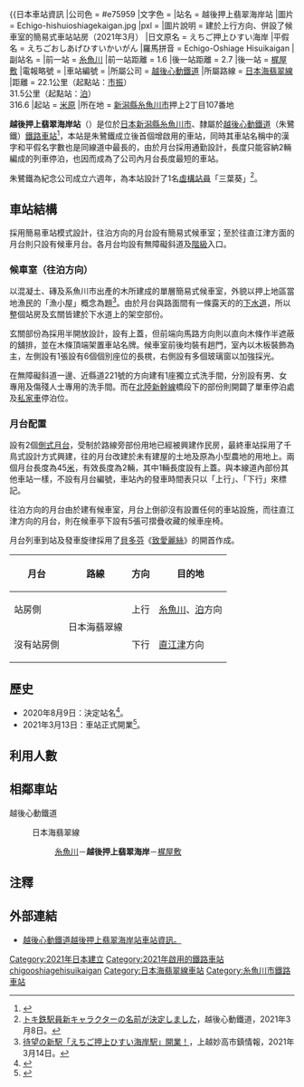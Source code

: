 {{noteTA
|1=zh:氣動車;zh-hk:氣動車;zh-tw:柴油客車;
}}
{{日本車站資訊
|公司色     = #e75959
|文字色     =
|站名       = 越後押上翡翠海岸站
|圖片       = Echigo-hishuioshiagekaigan.jpg
|pxl        = 
|圖片說明   = 建於上行方向、併設了候車室的簡易式車站站房（2021年3月）
|日文原名   = えちご押上ひすい海岸
|平假名     = えちごおしあげひすいかいがん
|羅馬拼音   = Echigo-Oshiage Hisuikaigan
|副站名     = 
|前一站     = [[糸魚川站|糸魚川]]
|前一站距離 = 1.6
|後一站距離 = 2.7
|後一站     = [[梶屋敷站|梶屋敷]]
|電報略號   = 
|車站編號   = 
|所屬公司   = [[越後心動鐵道|越後心動鐵道]]
|所屬路線   = {{color|#3782bd|■}}[[日本海翡翠線|日本海翡翠線]]
|距離       = 22.1公里（起點站：[[市振站|市振]]）<br>31.5公里（起點站：[[泊站_(富山縣)|泊]]）<br />316.6
|起站       = [[米原站|米原]]
|所在地     = [[新潟縣|新潟縣]][[糸魚川市|糸魚川市]]押上2丁目107番地<ref>{{PDFlink|[https://www.echigo-tokimeki.co.jp/userfiles/elfinder/●2020.8.9報道発表資料.pdf 日本海ひすいライン 糸魚川 - 梶屋敷間の新駅の駅名決定について] {{Wayback|url=https://www.echigo-tokimeki.co.jp/userfiles/elfinder/%E2%97%8F2020.8.9%E5%A0%B1%E9%81%93%E7%99%BA%E8%A1%A8%E8%B3%87%E6%96%99.pdf |date=20200811111520 }}- 糸魚川市 / 越後心動鐵道，瀏覽日：2020年8月10日</ref><ref>{{Cite web|title=日本海ひすいライン糸魚川―梶屋敷間の新駅　駅名は「えちご押上ひすい海岸」　えちごトキめき鉄道・糸魚川市　共同会見で発表|url=https://digital.j-times.jp/Contents/20200809/48bb9464-8d1b-4a55-a904-1323080a7078|website=上越時報 電子版|publisher=[[上越時報|上越時報]]|date=2020-8-9|accessdate=2020-8-9}}</ref>
|車站構造   = 地面車站
|月台配置   = 2面2線
|啟用年月日 = 2021年3月13日
|廢止年月日 =
|上下車人次 = 
|統計年度   = 
|備註       = 無人站
}}

'''越後押上翡翠海岸站'''（{{jpn|j=えちご押上ひすい海岸駅|hg=えちごおしあげひすいかいがん|rm=Echigo-Oshiage Hisuikaigan eki|f=y}}）是位於[[日本|日本]][[新潟縣|新潟縣]][[糸魚川市|糸魚川市]]、隸屬於[[越後心動鐵道|越後心動鐵道]]（朱鷺鐵）[[鐵路車站|鐵路車站]]<ref>{{Cite web|title=新駅名は「えちご押上ひすい海岸」|url=https://www.niigata-nippo.co.jp/news/local/20200809560870.html|website=[[新潟日報|新潟日報]]MORE|publisher=[[新潟日報社|新潟日報社]]|date=2020-8-9|accessdate=2020-8-9|archive-date=2020-08-10|archive-url=https://web.archive.org/web/20200810093332/https://www.niigata-nippo.co.jp/news/local/20200809560870.html|dead-url=no}}</ref>，本站是朱鷺鐵成立後首個增啟用的車站，同時其車站名稱中的漢字和平假名字數也是同線道中最長的，由於月台採用通勤設計，長度只能容納2輛編成的列車停泊，也因而成為了公司內月台長度最短的車站。

朱鷺鐵為紀念公司成立六週年，為本站設計了1名[[角色|虛構站員]]「三葉葵」<ref>[https://www.echigo-tokimeki.co.jp/information/detail?id=1313 トキ鉄駅員新キャラクターの名前が決定しました]，越後心動鐵道，2021年3月8日。</ref>。

==車站結構==
採用簡易車站模式設計，往泊方向的月台設有簡易式候車室；至於往直江津方面的月台則只設有候車月台。各月台均設有無障礙斜道及[[階級|階級]]入口。

===候車室（往泊方向）===
以混凝土、磚及系魚川市出產的木所建成的單層簡易式候車室，外貌以押上地區當地漁民的「漁小屋」概念為題<ref>[https://www.joetsu.ne.jp/138795 待望の新駅「えちご押上ひすい海岸駅」開業！]，上越妙高市鎮情報，2021年3月14日。</ref>。由於月台與路面間有一條露天的的[[下水道|下水道]]，所以整個站房及玄關皆建於下水道上的架空部份。

玄關部份為採用半開放設計，設有上蓋，但前端向馬路方向則以直向木條作半遮蔽的舖排，並在木條頂端架置車站名牌。候車室前後均裝有趟門，室內以木板裝飾為主，左側設有1張設有6個個別座位的長櫈，右側設有多個玻璃窗以加強採光。

在無障礙斜道一邊、近縣道221號的方向建有1座獨立式洗手間，分別設有男、女專用及傷殘人士專用的洗手間。而在[[北陸新幹線|北陸新幹線]]橋段下的部份則開闢了單車停泊處及[[私家車|私家車]]停泊位。

===月台配置===
設有2個[[側式月台|側式月台]]，受制於路線旁部份用地已經被興建作民房，最終車站採用了千鳥式設計方式興建，往{{站|直江津}}的月台改建於未有建屋的土地及原為小型農地的用地上。兩個月台長度為45[[公尺|米]]，有效長度為2輛，其中1輛長度設有上蓋。與本線道內部份其他車站一樣，不設有月台編號，車站內的發車時間表只以「上行」、「下行」來標記。

往泊方向的月台由於建有候車室，月台上倒卻沒有設置任何的車站設施，而往直江津方向的月台，則在候車亭下設有5張可摺疊收藏的候車座椅。

月台列車到站及發車旋律採用了[[貝多芬|貝多芬]]《[[致愛麗絲|致愛麗絲]]》的開首作成。

{| rules="rows" class="wikitable"
!月台!!路線!!方向!!目的地
|-
! 站房側
| rowspan=2|{{color|#3782bd|■}}日本海翡翠線
| style="text-align:center" | 上行
| [[糸魚川站|糸魚川]]、[[泊站_(富山縣)|泊]]方向
|-
! 沒有站房側
| style="text-align:center" | 下行
| [[直江津站|直江津]]方向
|}

== 歷史 ==
* 2020年8月9日：決定站名<ref>{{Cite web |date=2020-08-10 |url=https://trafficnews.jp/post/99043?utm_source=onesignal&utm_medium=rss&utm_campaign=webpush&utm_term=99043 |title=新駅名称「えちご押上ひすい海岸」に決定 えちごトキめき鉄道 糸魚川～梶屋敷間に |publisher=[[交通新聞|交通新聞]] |accessdate=2020-08-10}}</ref>。
* 2021年3月13日：車站正式開業<ref>{{Cite press release |title=新駅の駅名が「えちご押上ひすい海岸」に決定 |url=https://www.echigo-tokimeki.co.jp/information/detail?id=1098 |publisher=越後心動鐵道 |date=2020-8-10 |accessdate=2020-8-10}}</ref>。

==利用人數==

== 相鄰車站 ==
; 越後心動鐵道
: {{Color|#3782bd|■}}日本海翡翠線
:: [[糸魚川站|糸魚川]]－'''越後押上翡翠海岸'''－[[梶屋敷站|梶屋敷]]

== 注釋 ==
{{reflist}}

== 外部連結 ==
* [https://www.echigo-tokimeki.co.jp/timetable/echigo-oshiage/ 越後心動鐵道越後押上翡翠海岸站車站資訊。]
{{日本海翡翠線}}
{{Portal bar|日本|日本鐵路|新潟|鐵路}}
[[Category:2021年日本建立|Category:2021年日本建立]]
[[Category:2021年啟用的鐵路車站|Category:2021年啟用的鐵路車站]]
[[Category:日本鐵路車站_E|chigooshiagehisuikaigan]]
[[Category:日本海翡翠線車站|Category:日本海翡翠線車站]]
[[Category:糸魚川市鐵路車站|Category:糸魚川市鐵路車站]]
{{Commonscat|Echigo-Oshiage-Hisuikaigan Station}}
{{DEFAULTSORT:Echigo-Oshiage-HisuiKaigan}}